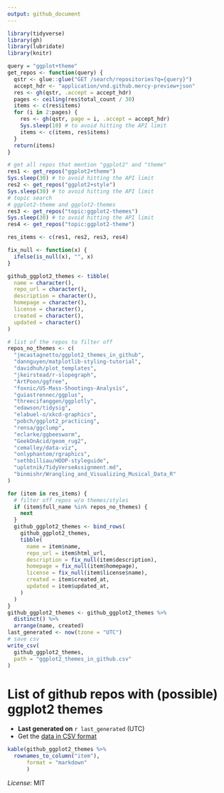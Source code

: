 ```yaml
---
output: github_document
---
```


```r
library(tidyverse)
library(gh)
library(lubridate)
library(knitr)

query = "ggplot+theme"
get_repos <- function(query) {
  qstr <- glue::glue("GET /search/repositories?q={query}")
  accept_hdr <- "application/vnd.github.mercy-preview+json"
  res <- gh(qstr, .accept = accept_hdr)
  pages <- ceiling(res$total_count / 30)
  items <- c(res$items)
  for (i in 2:pages) {
    res <- gh(qstr, page = i, .accept = accept_hdr)
    Sys.sleep(10) # to avoid hitting the API limit
    items <- c(items, res$items)
  }
  return(items)
}

# get all repos that mention "ggplot2" and "theme"
res1 <- get_repos("ggplot2+theme")
Sys.sleep(30) # to avoid hitting the API limit
res2 <- get_repos("ggplot2+style")
Sys.sleep(30) # to avoid hitting the API limit
# topic search
# ggplot2-theme and ggplot2-themes
res3 <- get_repos("topic:ggplot2-themes")
Sys.sleep(30) # to avoid hitting the API limit
res4 <- get_repos("topic:ggplot2-theme")

res_items <- c(res1, res2, res3, res4)

fix_null <- function(x) {
  ifelse(is_null(x), "", x)
}

github_ggplot2_themes <- tibble(
  name = character(),
  repo_url = character(),
  description = character(),
  homepage = character(),
  license = character(),
  created = character(),
  updated = character()
)

# list of the repos to filter off
repos_no_themes <- c(
  "jmcastagnetto/ggplot2_themes_in_github",
  "dannguyen/matplotlib-styling-tutorial",
  "davidhuh/plot_templates",
  "jkeirstead/r-slopegraph",
  "ArtPoon/ggfree",
  "foxnic/US-Mass-Shootings-Analysis",
  "guiastrennec/ggplus",
  "threecifanggen/ggplotly",
  "edawson/tidysig",
  "elabuel-o/xkcd-graphics",
  "pobch/ggplot2_practicing",
  "rensa/ggclump",
  "eclarke/ggbeeswarm",
  "GeekOnAcid/geom_rug2",
  "cemalley/data-viz",
  "onlyphantom/rgraphics",
  "sethbilliau/HODP-styleguide",
  "uplotnik/TidyVerseAssignment.md",
  "binmishr/Wrangling_and_Visualizing_Musical_Data_R"
)

for (item in res_items) {
  # filter off repos w/o themes/styles
  if (item$full_name %in% repos_no_themes) {
    next
  }
  github_ggplot2_themes <- bind_rows(
    github_ggplot2_themes,
    tibble(
      name = item$name,
      repo_url = item$html_url,
      description = fix_null(item$description),
      homepage = fix_null(item$homepage),
      license = fix_null(item$license$name),
      created = item$created_at,
      updated = item$updated_at,
    )
  )
}
github_ggplot2_themes <- github_ggplot2_themes %>% 
  distinct() %>% 
  arrange(name, created)
last_generated <- now(tzone = "UTC")
# save csv
write_csv(
  github_ggplot2_themes,
  path = "ggplot2_themes_in_github.csv"
)
```

# List of github repos with (possible) ggplot2 themes

- **Last generated on** `r last_generated` (UTC)
- Get the [data in CSV format](ggplot2_themes_in_github.csv)

```r
kable(github_ggplot2_themes %>% 
  rownames_to_column("item"),
      format = "markdown"
      )
```


*License*: MIT
